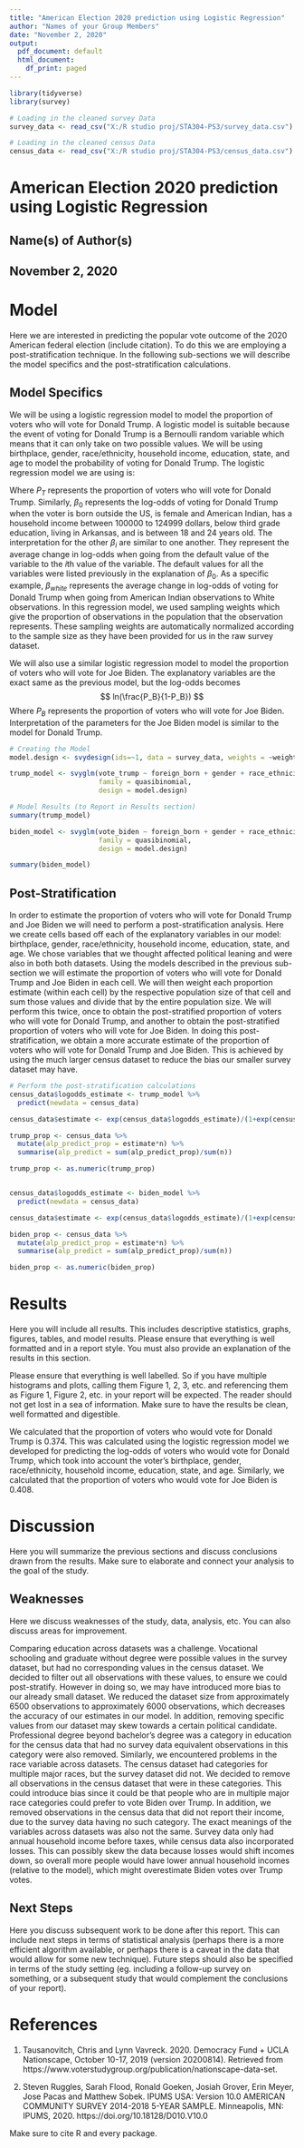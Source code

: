 ```yaml
---
title: "American Election 2020 prediction using Logistic Regression"
author: "Names of your Group Members"
date: "November 2, 2020"
output:
  pdf_document: default
  html_document:
    df_print: paged
---
```


```r
library(tidyverse)
library(survey)

# Loading in the cleaned survey Data
survey_data <- read_csv("X:/R studio proj/STA304-PS3/survey_data.csv")

# Loading in the cleaned census Data
census_data <- read_csv("X:/R studio proj/STA304-PS3/census_data.csv")

```

# American Election 2020 prediction using Logistic Regression

## Name(s) of Author(s) 
## November 2, 2020


# Model

Here we are interested in predicting the popular vote outcome of the 2020 American federal election (include citation). To do this we are employing a post-stratification technique. In the following sub-sections we will describe the model specifics and the post-stratification calculations.


## Model Specifics
We will be using a logistic regression model to model the proportion of voters who will vote for Donald Trump. A logistic model is suitable because the event of voting for Donald Trump is a Bernoulli random variable which means that it can only take on two possible values. We will be using birthplace, gender, race/ethnicity, household income, education, state, and age to model the probability of voting for Donald Trump. The logistic regression model we are using is:

\begin{align*}
    \ln \left(\frac{P_T}{1-P_T}\right) &= \beta_0+\beta_{\text{US}}x_{\text{US}} +\beta_{\text{male}}x_{\text{male}} \\
                                       &+\sum_{\substack{
            i\in \text{race}, \\
            i\neq \text{`american indian'}
            }}{\beta_ix_i} + \sum_{\substack{
            i\in \text{income}, \\
            i\neq \text{`100k to 125k'}
            }}{\beta_ix_i} + \sum_{\substack{
            i\in \text{education}, \\
            i\neq \text{`3rd grade'}  
            }}{\beta_ix_i} \\
                                       &+ \sum_{\substack{
            i\in \text{state}, \\
            i\neq \text{`AK'}
            }}{\beta_ix_i} + \sum_{\substack{
            i\in \text{age}, \\
            i\neq \text{`18 to 24'}
    }}{\beta_ix_i}
\end{align*}

Where $P_T$ represents the proportion of voters who will vote for Donald Trump. Similarly, $\beta_0$ represents the log-odds of voting for Donald Trump when the voter is born outside the US, is female and American Indian, has a household income between 100000 to 124999 dollars, below third grade education, living in Arkansas, and is between 18 and 24 years old.  The interpretation for the other $\beta_i$  are similar to one another. They represent the average change in log-odds when going from the default value of the variable to the $i$th value of the variable. The default values for all the variables were listed previously in the explanation of $\beta_0$. As a specific example, $\beta_{white}$ represents the average change in log-odds of voting for Donald Trump when going from American Indian observations to White observations. In this regression model, we used sampling weights which give the proportion of observations in the population that the observation represents. These sampling weights are automatically normalized according to the sample size as they have been provided for us in the raw survey dataset.

We will also use a similar logistic regression model to model the proportion of voters who will vote for Joe Biden. The explanatory variables are the exact same as the previous model, but the log-odds becomes
$$ ln(\frac{P_B}{1-P_B}) $$
Where $P_B$ represents the proportion of voters who will vote for Joe Biden. Interpretation of the parameters for the Joe Biden model is similar to the model for Donald Trump.

```r

# Creating the Model
model.design <- svydesign(ids=~1, data = survey_data, weights = ~weight)

trump_model <- svyglm(vote_trump ~ foreign_born + gender + race_ethnicity + household_income + education + state + age_bin,
                      family = quasibinomial,
                      design = model.design)

# Model Results (to Report in Results section)
summary(trump_model)

biden_model <- svyglm(vote_biden ~ foreign_born + gender + race_ethnicity + household_income + education + state + age_bin,
                      family = quasibinomial,
                      design = model.design)

summary(biden_model)

```

## Post-Stratification 

In order to estimate the proportion of voters who will vote for Donald Trump and Joe Biden we will need to perform a post-stratification analysis. Here we create cells based off each of the explanatory variables in our model: birthplace, gender, race/ethnicity, household income, education, state, and age. We chose variables that we thought affected political leaning and were also in both both datasets. Using the models described in the previous sub-section we will estimate the proportion of voters who will vote for Donald Trump and Joe Biden in each cell. We will then weight each proportion estimate (within each cell) by the respective population size of that cell and sum those values and divide that by the entire population size. We will perform this twice, once to obtain the post-stratified proportion of voters who will vote for Donald Trump, and another to obtain the post-stratified proportion of voters who will vote for Joe Biden. In doing this post-stratification, we obtain a more accurate estimate of the proportion of voters who will vote for Donald Trump and Joe Biden. This is achieved by using the much larger census dataset to reduce the bias our smaller survey dataset may have.

```r

# Perform the post-stratification calculations
census_data$logodds_estimate <- trump_model %>%
  predict(newdata = census_data)

census_data$estimate <- exp(census_data$logodds_estimate)/(1+exp(census_data$logodds_estimate))

trump_prop <- census_data %>%
  mutate(alp_predict_prop = estimate*n) %>%
  summarise(alp_predict = sum(alp_predict_prop)/sum(n))

trump_prop <- as.numeric(trump_prop)


census_data$logodds_estimate <- biden_model %>%
  predict(newdata = census_data)

census_data$estimate <- exp(census_data$logodds_estimate)/(1+exp(census_data$logodds_estimate))

biden_prop <- census_data %>%
  mutate(alp_predict_prop = estimate*n) %>%
  summarise(alp_predict = sum(alp_predict_prop)/sum(n))

biden_prop <- as.numeric(biden_prop)

```


# Results

Here you will include all results. This includes descriptive statistics, graphs, figures, tables, and model results. Please ensure that everything is well formatted and in a report style. You must also provide an explanation of the results in this section. 

Please ensure that everything is well labelled. So if you have multiple histograms and plots, calling them Figure 1, 2, 3, etc. and referencing them as Figure 1, Figure 2, etc. in your report will be expected. The reader should not get lost in a sea of information. Make sure to have the results be clean, well formatted and digestible.

We calculated that the proportion of voters who would vote for Donald Trump is 0.374. This was calculated using the logistic regression model we developed for predicting the log-odds of voters who would vote for Donald Trump, which took into account the voter's birthplace, gender, race/ethnicity, household income, education, state, and age. Similarly, we calculated that the proportion of voters who would vote for Joe Biden is 0.408.

# Discussion

Here you will summarize the previous sections and discuss conclusions drawn from the results. Make sure to elaborate and connect your analysis to the goal of the study.



## Weaknesses

Here we discuss weaknesses of the study, data, analysis, etc. You can also discuss areas for improvement.

Comparing education across datasets was a challenge. Vocational schooling and graduate without degree were possible values in the survey dataset, but had no corresponding values in the census dataset. We decided to filter out all observations with these values, to ensure we could post-stratify. However in doing so, we may have introduced more bias to our already small dataset. We reduced the dataset size from approximately 6500 observations to approximately 6000 observations, which decreases the accuracy of our estimates in our model. In addition, removing specific values from our dataset may skew towards a certain political candidate. Professional degree beyond bachelor's degree was a category in education for the census data that had no survey data equivalent observations in this category were also removed. Similarly, we encountered problems in the race variable across datasets. The census dataset had categories for multiple major races, but the survey dataset did not. We decided to remove all observations in the census dataset that were in these categories. This could introduce bias since it could be that people who are in multiple major race categories could prefer to vote Biden over Trump. In addition, we removed observations in the census data that did not report their income, due to the survey data having no such category. The exact meanings of the variables across datasets was also not the same. Survey data only had annual household income before taxes, while census data also incorporated losses. This can possibly skew the data because losses would shift incomes down, so overall more people would have lower annual household incomes (relative to the model), which might overestimate Biden votes over Trump votes.

## Next Steps

Here you discuss subsequent work to be done after this report. This can include next steps in terms of statistical analysis (perhaps there is a more efficient algorithm available, or perhaps there is a caveat in the data that would allow for some new technique). Future steps should also be specified in terms of the study setting (eg. including a follow-up survey on something, or a subsequent study that would complement the conclusions of your report).


# References

1. Tausanovitch, Chris and Lynn Vavreck. 2020. Democracy Fund + UCLA Nationscape, October 10-17, 2019 (version 20200814). Retrieved from https://www.voterstudygroup.org/publication/nationscape-data-set.

2. Steven Ruggles, Sarah Flood, Ronald Goeken, Josiah Grover, Erin Meyer, Jose Pacas and Matthew Sobek. IPUMS USA: Version 10.0 AMERICAN COMMUNITY SURVEY 2014-2018 5-YEAR SAMPLE. Minneapolis, MN: IPUMS, 2020. https://doi.org/10.18128/D010.V10.0

Make sure to cite R and every package.